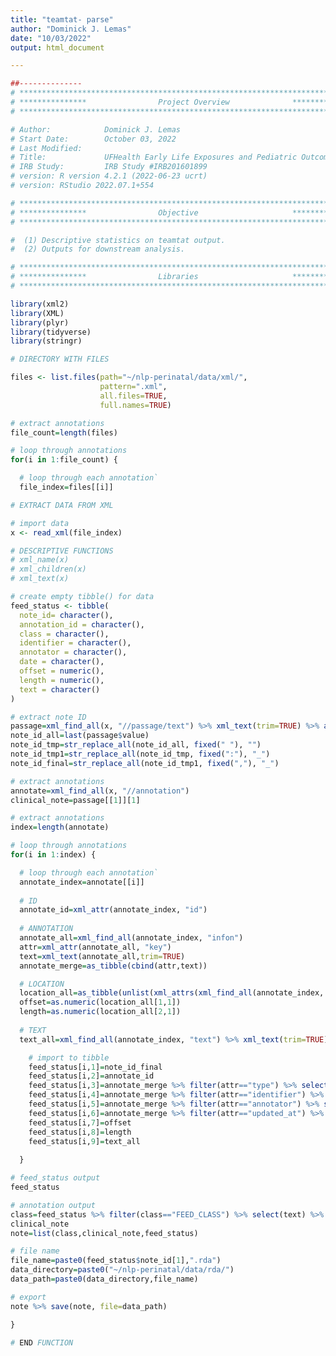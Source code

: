 ```yaml
---
title: "teamtat- parse"
author: "Dominick J. Lemas"
date: "10/03/2022"
output: html_document

---
```


```r
##-------------- 
# **************************************************************************** #
# ***************                Project Overview              *************** #
# **************************************************************************** #

# Author:            Dominick J. Lemas 
# Start Date:        October 03, 2022 
# Last Modified:      
# Title:             UFHealth Early Life Exposures and Pediatric Outcomes  
# IRB Study:         IRB Study #IRB201601899
# version: R version 4.2.1 (2022-06-23 ucrt) 
# version: RStudio 2022.07.1+554 

# **************************************************************************** #
# ***************                Objective                     *************** #
# **************************************************************************** #

#  (1) Descriptive statistics on teamtat output. 
#  (2) Outputs for downstream analysis. 

```

```r

# **************************************************************************** #
# ***************                Libraries                     *************** #
# **************************************************************************** #

library(xml2)
library(XML) 
library(plyr)
library(tidyverse)
library(stringr)

```

```r

# DIRECTORY WITH FILES

files <- list.files(path="~/nlp-perinatal/data/xml/", 
                    pattern=".xml", 
                    all.files=TRUE,
                    full.names=TRUE)

```

```r

# extract annotations
file_count=length(files)

# loop through annotations
for(i in 1:file_count) {

  # loop through each annotation`
  file_index=files[[i]]

# EXTRACT DATA FROM XML

# import data
x <- read_xml(file_index)

# DESCRIPTIVE FUNCTIONS
# xml_name(x)
# xml_children(x)
# xml_text(x)

# create empty tibble() for data
feed_status <- tibble(
  note_id= character(),
  annotation_id = character(),
  class = character(),
  identifier = character(),
  annotator = character(),
  date = character(),
  offset = numeric(),
  length = numeric(),
  text = character()
)

# extract note ID
passage=xml_find_all(x, "//passage/text") %>% xml_text(trim=TRUE) %>% as_tibble()
note_id_all=last(passage$value)
note_id_tmp=str_replace_all(note_id_all, fixed(" "), "") 
note_id_tmp1=str_replace_all(note_id_tmp, fixed(":"), "_")
note_id_final=str_replace_all(note_id_tmp1, fixed(","), "_")

# extract annotations
annotate=xml_find_all(x, "//annotation")
clinical_note=passage[[1]][1]

# extract annotations
index=length(annotate)

# loop through annotations
for(i in 1:index) {

  # loop through each annotation`
  annotate_index=annotate[[i]]
  
  # ID
  annotate_id=xml_attr(annotate_index, "id")
  
  # ANNOTATION
  annotate_all=xml_find_all(annotate_index, "infon")
  attr=xml_attr(annotate_all, "key")
  text=xml_text(annotate_all,trim=TRUE)
  annotate_merge=as_tibble(cbind(attr,text))

  # LOCATION
  location_all=as_tibble(unlist(xml_attrs(xml_find_all(annotate_index, "location"))))
  offset=as.numeric(location_all[1,1])
  length=as.numeric(location_all[2,1])
  
  # TEXT
  text_all=xml_find_all(annotate_index, "text") %>% xml_text(trim=TRUE)

    # import to tibble
    feed_status[i,1]=note_id_final
    feed_status[i,2]=annotate_id
    feed_status[i,3]=annotate_merge %>% filter(attr=="type") %>% select(text)
    feed_status[i,4]=annotate_merge %>% filter(attr=="identifier") %>% select(text)
    feed_status[i,5]=annotate_merge %>% filter(attr=="annotator") %>% select(text)
    feed_status[i,6]=annotate_merge %>% filter(attr=="updated_at") %>% select(text)
    feed_status[i,7]=offset 
    feed_status[i,8]=length
    feed_status[i,9]=text_all
   
  }

# feed_status output
feed_status

# annotation output
class=feed_status %>% filter(class=="FEED_CLASS") %>% select(text) %>% rename(., class = text)
clinical_note
note=list(class,clinical_note,feed_status)

# file name
file_name=paste0(feed_status$note_id[1],".rda")
data_directory=paste0("~/nlp-perinatal/data/rda/") 
data_path=paste0(data_directory,file_name)

# export
note %>% save(note, file=data_path)

}

# END FUNCTION
                              
```

